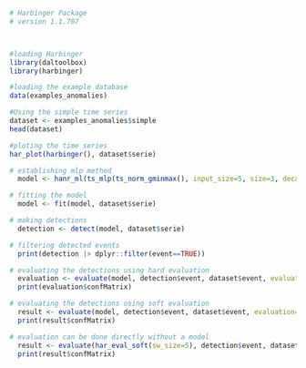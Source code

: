 ```r
# Harbinger Package
# version 1.1.707



#loading Harbinger
library(daltoolbox)
library(harbinger) 
```

```r
#loading the example database
data(examples_anomalies)
```

```r
#Using the simple time series 
dataset <- examples_anomalies$simple
head(dataset)
```

```r
#ploting the time series
har_plot(harbinger(), dataset$serie)
```

```r
# establishing mlp method 
  model <- hanr_ml(ts_mlp(ts_norm_gminmax(), input_size=5, size=3, decay=0))
```

```r
# fitting the model
  model <- fit(model, dataset$serie)
```

```r
# making detections 
  detection <- detect(model, dataset$serie)
```

```r
# filtering detected events
  print(detection |> dplyr::filter(event==TRUE))
```

```r
# evaluating the detections using hard evaluation
  evaluation <- evaluate(model, detection$event, dataset$event, evaluation=har_eval())
  print(evaluation$confMatrix)
```

```r
# evaluating the detections using soft evaluation
  result <- evaluate(model, detection$event, dataset$event, evaluation=har_eval_soft(sw_size=5))
  print(result$confMatrix)
```

```r
# evaluation can be done directly without a model 
  result <- evaluate(har_eval_soft(sw_size=5), detection$event, dataset$event)
  print(result$confMatrix)
```

